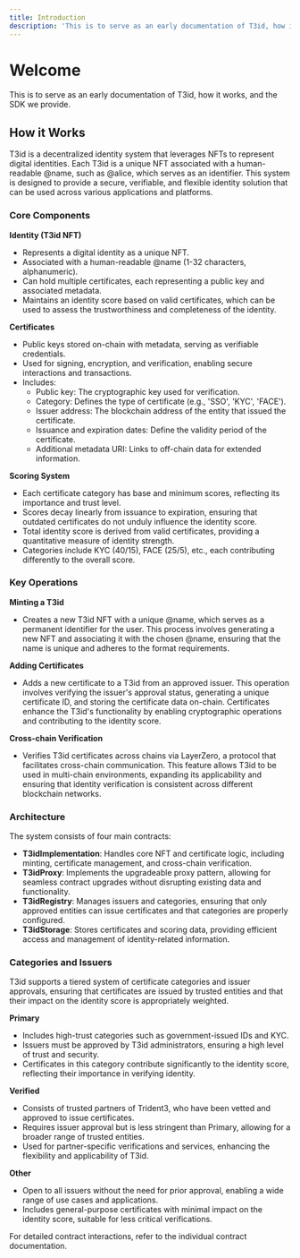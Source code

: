 ```yaml
---
title: Introduction
description: 'This is to serve as an early documentation of T3id, how it works, and the SDK we provide.'
---
```


# Welcome

This is to serve as an early documentation of T3id, how it works, and the SDK we provide.

## How it Works

T3id is a decentralized identity system that leverages NFTs to represent digital identities. Each T3id is a unique NFT associated with a human-readable @name, such as @alice, which serves as an identifier. This system is designed to provide a secure, verifiable, and flexible identity solution that can be used across various applications and platforms.

### Core Components

**Identity (T3id NFT)**
- Represents a digital identity as a unique NFT.
- Associated with a human-readable @name (1-32 characters, alphanumeric).
- Can hold multiple certificates, each representing a public key and associated metadata.
- Maintains an identity score based on valid certificates, which can be used to assess the trustworthiness and completeness of the identity.

**Certificates**
- Public keys stored on-chain with metadata, serving as verifiable credentials.
- Used for signing, encryption, and verification, enabling secure interactions and transactions.
- Includes:
  - Public key: The cryptographic key used for verification.
  - Category: Defines the type of certificate (e.g., 'SSO', 'KYC', 'FACE').
  - Issuer address: The blockchain address of the entity that issued the certificate.
  - Issuance and expiration dates: Define the validity period of the certificate.
  - Additional metadata URI: Links to off-chain data for extended information.

**Scoring System**
- Each certificate category has base and minimum scores, reflecting its importance and trust level.
- Scores decay linearly from issuance to expiration, ensuring that outdated certificates do not unduly influence the identity score.
- Total identity score is derived from valid certificates, providing a quantitative measure of identity strength.
- Categories include KYC (40/15), FACE (25/5), etc., each contributing differently to the overall score.

### Key Operations

**Minting a T3id**
- Creates a new T3id NFT with a unique @name, which serves as a permanent identifier for the user. This process involves generating a new NFT and associating it with the chosen @name, ensuring that the name is unique and adheres to the format requirements.

**Adding Certificates**
- Adds a new certificate to a T3id from an approved issuer. This operation involves verifying the issuer's approval status, generating a unique certificate ID, and storing the certificate data on-chain. Certificates enhance the T3id's functionality by enabling cryptographic operations and contributing to the identity score.

**Cross-chain Verification**
- Verifies T3id certificates across chains via LayerZero, a protocol that facilitates cross-chain communication. This feature allows T3id to be used in multi-chain environments, expanding its applicability and ensuring that identity verification is consistent across different blockchain networks.

### Architecture

The system consists of four main contracts:
- **T3idImplementation**: Handles core NFT and certificate logic, including minting, certificate management, and cross-chain verification.
- **T3idProxy**: Implements the upgradeable proxy pattern, allowing for seamless contract upgrades without disrupting existing data and functionality.
- **T3idRegistry**: Manages issuers and categories, ensuring that only approved entities can issue certificates and that categories are properly configured.
- **T3idStorage**: Stores certificates and scoring data, providing efficient access and management of identity-related information.

### Categories and Issuers

T3id supports a tiered system of certificate categories and issuer approvals, ensuring that certificates are issued by trusted entities and that their impact on the identity score is appropriately weighted.

**Primary**
- Includes high-trust categories such as government-issued IDs and KYC.
- Issuers must be approved by T3id administrators, ensuring a high level of trust and security.
- Certificates in this category contribute significantly to the identity score, reflecting their importance in verifying identity.

**Verified**
- Consists of trusted partners of Trident3, who have been vetted and approved to issue certificates.
- Requires issuer approval but is less stringent than Primary, allowing for a broader range of trusted entities.
- Used for partner-specific verifications and services, enhancing the flexibility and applicability of T3id.

**Other**
- Open to all issuers without the need for prior approval, enabling a wide range of use cases and applications.
- Includes general-purpose certificates with minimal impact on the identity score, suitable for less critical verifications.

For detailed contract interactions, refer to the individual contract documentation.